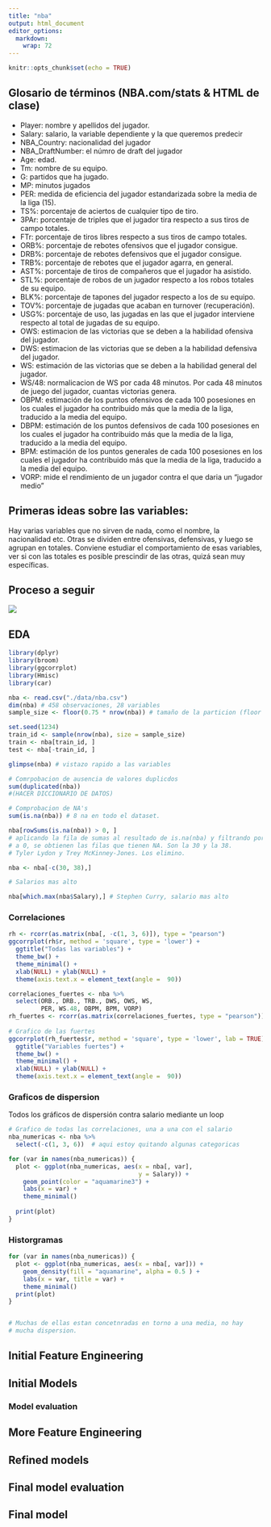 ```yaml
---
title: "nba"
output: html_document
editor_options: 
  markdown: 
    wrap: 72
---
```


```r
knitr::opts_chunk$set(echo = TRUE)
```

## Glosario de términos (NBA.com/stats & HTML de clase)

-   Player: nombre y apellidos del jugador.
-   Salary: salario, la variable dependiente y la que queremos predecir
-   NBA_Country: nacionalidad del jugador
-   NBA_DraftNumber: el númro de draft del jugador
-   Age: edad.
-   Tm: nombre de su equipo.
-   G: partidos que ha jugado.
-   MP: minutos jugados
-   PER: medida de eficiencia del jugador estandarizada sobre la media
    de la liga (15).
-   TS%: porcentaje de aciertos de cualquier tipo de tiro.
-   3PAr: porcentaje de triples que el jugador tira respecto a sus tiros
    de campo totales.
-   FTr: porcentaje de tiros libres respecto a sus tiros de campo
    totales.
-   ORB%: porcentaje de rebotes ofensivos que el jugador consigue.
-   DRB%: porcentaje de rebotes defensivos que el jugador consigue.
-   TRB%: porcentaje de rebotes que el jugador agarra, en general.
-   AST%: porcentaje de tiros de compañeros que el jugador ha asistido.
-   STL%: porcentaje de robos de un jugador respecto a los robos totales
    de su equipo.
-   BLK%: porcentaje de tapones del jugador respecto a los de su equipo.
-   TOV%: porcentaje de jugadas que acaban en turnover (recuperación).
-   USG%: porcentaje de uso, las jugadas en las que el jugador
    interviene respecto al total de jugadas de su equipo.
-   OWS: estimacion de las victorias que se deben a la habilidad
    ofensiva del jugador.
-   DWS: estimacion de las victorias que se deben a la habilidad
    defensiva del jugador.
-   WS: estimación de las victorias que se deben a la habilidad general
    del jugador.
-   WS/48: normalicacion de WS por cada 48 minutos. Por cada 48 minutos
    de juego del jugador, cuantas victorias genera.
-   OBPM: estimación de los puntos ofensivos de cada 100 posesiones en
    los cuales el jugador ha contribuido más que la media de la liga,
    traducido a la media del equipo.
-   DBPM: estimación de los puntos defensivos de cada 100 posesiones en
    los cuales el jugador ha contribuido más que la media de la liga,
    traducido a la media del equipo.
-   BPM: estimación de los puntos generales de cada 100 posesiones en
    los cuales el jugador ha contribuido más que la media de la liga,
    traducido a la media del equipo.
-   VORP: mide el rendimiento de un jugador contra el que daria un
    "jugador medio"

## Primeras ideas sobre las variables:

Hay varias variables que no sirven de nada, como el nombre, la
nacionalidad etc. Otras se dividen entre ofensivas, defensivas, y luego
se agrupan en totales. Conviene estudiar el comportamiento de esas
variables, ver si con las totales es posible prescindir de las otras,
quizá sean muy específicas.

## Proceso a seguir

![](data/proceso a seguir.JPG)

## EDA 

```r
library(dplyr)
library(broom)
library(ggcorrplot)
library(Hmisc)
library(car)
```

```r
nba <- read.csv("./data/nba.csv")
dim(nba) # 458 observaciones, 28 variables 
sample_size <- floor(0.75 * nrow(nba)) # tamaño de la particion (floor aproxima)

set.seed(1234)
train_id <- sample(nrow(nba), size = sample_size)
train <- nba[train_id, ]
test <- nba[-train_id, ]

glimpse(nba) # vistazo rapido a las variables

# Comrpobacion de ausencia de valores duplicdos
sum(duplicated(nba))
#(HACER DICCIONARIO DE DATOS)

# Comprobacion de NA's
sum(is.na(nba)) # 8 na en todo el dataset.

nba[rowSums(is.na(nba)) > 0, ] 
# aplicando la fila de sumas al resultado de is.na(nba) y filtrando por mayor 
# a 0, se obtienen las filas que tienen NA. Son la 30 y la 38. 
# Tyler Lydon y Trey McKinney-Jones. Los elimino. 

nba <- nba[-c(30, 38),]

# Salarios mas alto 

nba[which.max(nba$Salary),] # Stephen Curry, salario mas alto 

```

### Correlaciones 

```r
rh <- rcorr(as.matrix(nba[, -c(1, 3, 6)]), type = "pearson")
ggcorrplot(rh$r, method = 'square', type = 'lower') +
  ggtitle("Todas las variables") +
  theme_bw() +
  theme_minimal() +
  xlab(NULL) + ylab(NULL) +
  theme(axis.text.x = element_text(angle =  90))
```

```r
correlaciones_fuertes <- nba %>% 
  select(ORB., DRB., TRB., DWS, OWS, WS, 
         PER, WS.48, OBPM, BPM, VORP)
rh_fuertes <- rcorr(as.matrix(correlaciones_fuertes, type = "pearson"))
    
# Grafico de las fuertes 
ggcorrplot(rh_fuertes$r, method = 'square', type = 'lower', lab = TRUE) +
  ggtitle("Variables fuertes") +
  theme_bw() +
  theme_minimal() +
  xlab(NULL) + ylab(NULL) +
  theme(axis.text.x = element_text(angle =  90)) 

```

### Graficos de dispersion 

Todos los gráficos de dispersión contra salario mediante un loop

```r
# Grafico de todas las correlaciones, una a una con el salario 
nba_numericas <- nba %>% 
  select(-c(1, 3, 6))  # aqui estoy quitando algunas categoricas

for (var in names(nba_numericas)) {
  plot <- ggplot(nba_numericas, aes(x = nba[, var], 
                                    y = Salary)) +
    geom_point(color = "aquamarine3") +
    labs(x = var) +
    theme_minimal() 
    
  print(plot)
}

```

### Historgramas

```r

for (var in names(nba_numericas)) {
  plot <- ggplot(nba_numericas, aes(x = nba[, var])) +
    geom_density(fill = "aquamarine", alpha = 0.5 ) +
    labs(x = var, title = var) +
    theme_minimal()
  print(plot)
}


# Muchas de ellas estan concetnradas en torno a una media, no hay 
# mucha dispersion.

```

## Initial Feature Engineering 

## Initial Models 

### Model evaluation 

## More Feature Engineering

## Refined models 

## Final model evaluation 

## Final model 
